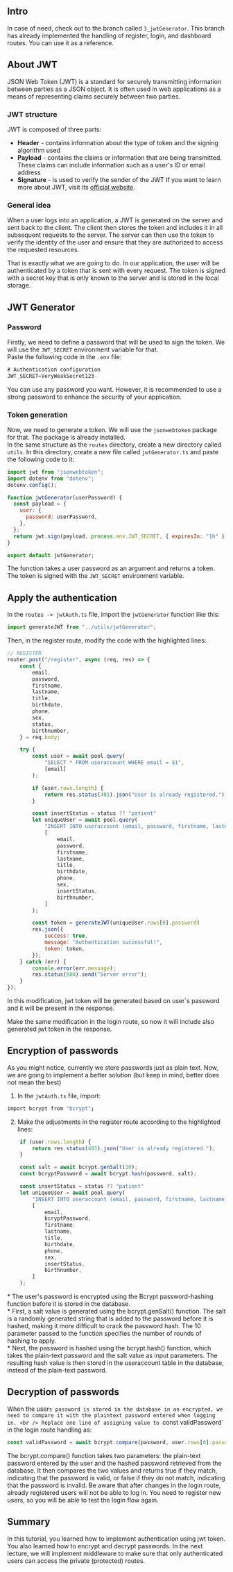 
## Intro
In case of need, check out to the branch called `3_jwtGenerator`. This branch has already implemented the handling of register, login, and dashboard routes. You can use it as a reference.

## About JWT
JSON Web Token (JWT) is a standard for securely transmitting information between parties as a JSON object. It is often used in web applications as a means of representing claims securely between two parties. <br />

### JWT structure
JWT is composed of three parts:
* **Header** - contains information about the type of token and the signing algorithm used
* **Payload** - contains the claims or information that are being transmitted. These claims can include information such as a user's ID or email address
* **Signature** - is used to verify the sender of the JWT
If you want to learn more about JWT, visit its [official website](https://jwt.io/#debugger-io).

### General idea
When a user logs into an application, a JWT is generated on the server and sent back to the client. The client then stores the token and includes it in all subsequent requests to the server. The server can then use the token to verify the identity of the user and ensure that they are authorized to access the requested resources.

<Callout emoji="💡">
    That is exactly what we are going to do. In our application, the user will be authenticated by a token that is sent with every request. The token is signed with a secret key that is only known to the server and is stored in the local storage.
</Callout>

## JWT Generator
### Password
Firstly, we need to define a password that will be used to sign the token. We will use the `JWT_SECRET` environment variable for that. <br />
Paste the following code in the `.env` file:
```js filename=".env" copy showLineNumbers
# Authentication configuration
JWT_SECRET=VeryWeakSecret123-
```
<Callout emoji="💡">
    You can use any password you want. However, it is recommended to use a strong password to enhance the security of your application.
</Callout>

### Token generation
Now, we need to generate a token. We will use the `jsonwebtoken` package for that. The package is already installed. <br />
In the same structure as the `routes` directory, create a new directory called `utils`. In this directory, create a new file called `jwtGenerator.ts` and paste the following code to it:
```js filename="jwtGenerator.ts" copy showLineNumbers
import jwt from "jsonwebtoken";
import dotenv from "dotenv";
dotenv.config();

function jwtGenerator(userPassword) {
  const payload = {
    user: {
      password: userPassword,
    },
  };
  return jwt.sign(payload, process.env.JWT_SECRET, { expiresIn: "1h" });
}

export default jwtGenerator;
```
The function takes a user password as an argument and returns a token. The token is signed with the `JWT_SECRET` environment variable. <br />

## Apply the authentication
In the `routes -> jwtAuth.ts` file, import the `jwtGenerator` function like this:
```js filename="jwtAuth.ts" copy showLineNumbers
import generateJWT from "../utils/jwtGenerator";
```

Then, in the register route, modify the code with the highlighted lines:
```js filename="jwtAuth.ts" copy showLineNumbers {43-48}
// REGISTER
router.post("/register", async (req, res) => {
    const {
        email,
        password,
        firstname,
        lastname,
        title,
        birthdate,
        phone,
        sex,
        status,
        birthnumber,
    } = req.body;

    try {
        const user = await pool.query(
            "SELECT * FROM useraccount WHERE email = $1",
            [email]
        );

        if (user.rows.length) {
            return res.status(401).json("User is already registered.");
        }

        const insertStatus = status ?? "patient"
        let uniqueUser = await pool.query(
            "INSERT INTO useraccount (email, password, firstname, lastname, title, birthdate, phone, sex, status, birthnumber) VALUES ($1, $2, $3, $4, $5, $6, $7, $8, $9, $10) RETURNING *",
            [
                email,
                password,
                firstname,
                lastname,
                title,
                birthdate,
                phone,
                sex,
                insertStatus,
                birthnumber,
            ]
        );

        const token = generateJWT(uniqueUser.rows[0].password)
        res.json({
            success: true,
            message: "Authentication successful!",
            token: token,
        });
    } catch (err) {
        console.error(err.message);
        res.status(500).send("Server error");
    }
});
```
In this modification, jwt token will be generated based on user`s password and it will be present in the response.

<Callout emoji="💡">
    Make the same modification in the login route, so now it will include also generated jwt token in the response.
</Callout>

## Encryption of passwords
As you might notice, currently we store passwords just as plain text. Now, we are going to implement a better solution (but keep in mind, better does not mean the best)
1. In the `jwtAuth.ts` file, import:
```bash filename="jwtAuth.ts" copy showLineNumbers
import bcrypt from "bcrypt";
```
2. Make the adjustments in the register route according to the highlighted lines:
```js filename="jwtAuth.ts" copy showLineNumbers {5-6, 13}
    if (user.rows.length) {
        return res.status(401).json("User is already registered.");
    }

    const salt = await bcrypt.genSalt(10);
    const bcryptPassword = await bcrypt.hash(password, salt);

    const insertStatus = status ?? "patient"
    let uniqueUser = await pool.query(
        "INSERT INTO useraccount (email, password, firstname, lastname, title, birthdate, phone, sex, status, birthnumber) VALUES ($1, $2, $3, $4, $5, $6, $7, $8, $9, $10) RETURNING *",
        [
            email,
            bcryptPassword,
            firstname,
            lastname,
            title,
            birthdate,
            phone,
            sex,
            insertStatus,
            birthnumber,
        ]
    );
```
<Callout emoji="💡">
     * The user's password is encrypted using the Bcrypt password-hashing function before it is stored in the database. <br />
     * First, a salt value is generated using the bcrypt.genSalt() function. The salt is a randomly generated string that is added to the password before it is hashed, making it more difficult to crack the password hash. The 10 parameter passed to the function specifies the number of rounds of hashing to apply. <br />
     * Next, the password is hashed using the bcrypt.hash() function, which takes the plain-text password and the salt value as input parameters. The resulting hash value is then stored in the useraccount table in the database, instead of the plain-text password.
</Callout>

## Decryption of passwords
When the user`s password is stored in the database in an encrypted, we need to compare it with the plaintext password entered when logging in. <br />
Replace one line of assigning value to `const validPassword` in the login route handling as:
```js filename="jwtAuth.ts" copy showLineNumbers
const validPassword = await bcrypt.compare(password, user.rows[0].password);
```
<Callout type="info" emoji="ℹ️">
The bcrypt.compare() function takes two parameters: the plain-text password entered by the user and the hashed password retrieved from the database. It then compares the two values and returns true if they match, indicating that the password is valid, or false if they do not match, indicating that the password is invalid.
</Callout>

<Callout type="warning" emoji="⚠️">
    Be aware that after changes in the login route, already registered users will not be able to log in. You need to register new users, so you will be able to test the login flow again.
</Callout>

## Summary
In this tutorial, you learned how to implement authentication using jwt token. You also learned how to encrypt and decrypt passwords. In the next lecture, we will implement middleware to make sure that only authenticated users can access the private (protected) routes.